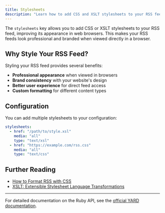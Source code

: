 ```yaml
---
title: Stylesheets
description: "Learn how to add CSS and XSLT stylesheets to your RSS feeds. Customize the appearance and formatting of your generated RSS feeds."
---
```


The `stylesheets` key allows you to add CSS or XSLT stylesheets to your RSS feed, improving its appearance in web browsers. This makes your RSS feeds look professional and branded when viewed directly in a browser.

## Why Style Your RSS Feed?

Styling your RSS feed provides several benefits:

- **Professional appearance** when viewed in browsers
- **Brand consistency** with your website's design
- **Better user experience** for direct feed access
- **Custom formatting** for different content types

## Configuration

You can add multiple stylesheets to your configuration:

```yaml
stylesheets:
  - href: "/path/to/style.xsl"
    media: "all"
    type: "text/xsl"
  - href: "https://example.com/rss.css"
    media: "all"
    type: "text/css"
```

## Further Reading

- [How to Format RSS with CSS](https://www.lifewire.com/how-to-format-rss-3469302)
- [XSLT: Extensible Stylesheet Language Transformations](https://developer.mozilla.org/en-US/docs/Web/XSLT)

---

For detailed documentation on the Ruby API, see the [official YARD documentation](https://www.rubydoc.info/gems/html2rss).
